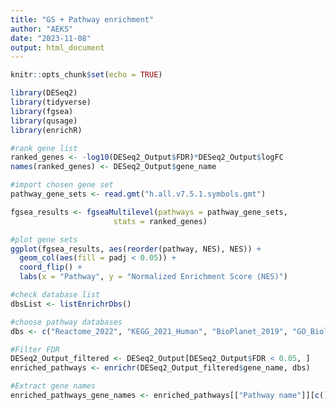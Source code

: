 ```yaml
---
title: "GS + Pathway enrichment"
author: "AEKS"
date: "2023-11-08"
output: html_document
---
```


```r
knitr::opts_chunk$set(echo = TRUE)
```


```r
library(DESeq2)
library(tidyverse)
library(fgsea)
library(qusage)
library(enrichR)
```


```r
#rank gene list
ranked_genes <- -log10(DESeq2_Output$FDR)*DESeq2_Output$logFC
names(ranked_genes) <- DESeq2_Output$gene_name

#import chosen gene set
pathway_gene_sets <- read.gmt("h.all.v7.5.1.symbols.gmt")

fgsea_results <- fgseaMultilevel(pathways = pathway_gene_sets, 
                       stats = ranked_genes)

#plot gene sets
ggplot(fgsea_results, aes(reorder(pathway, NES), NES)) + 
  geom_col(aes(fill = padj < 0.05)) +
  coord_flip() + 
  labs(x = "Pathway", y = "Normalized Enrichment Score (NES)")

```


```r
#check database list
dbsList <- listEnrichrDbs()

#choose pathway databases
dbs <- c("Reactome_2022", "KEGG_2021_Human", "BioPlanet_2019", "GO_Biological_Process_2023", "GO_Cellular_Component_2023", "GO_Molecular_Function_2023", "MSigDB_Hallmark_2020", "GWAS_Catalog_2023")

#Filter FDR
DESeq2_Output_filtered <- DESeq2_Output[DESeq2_Output$FDR < 0.05, ]
enriched_pathways <- enrichr(DESeq2_Output_filtered$gene_name, dbs)

#Extract gene names
enriched_pathways_gene_names <- enriched_pathways[["Pathway name"]][c(), c(), drop = FALSE]

```



